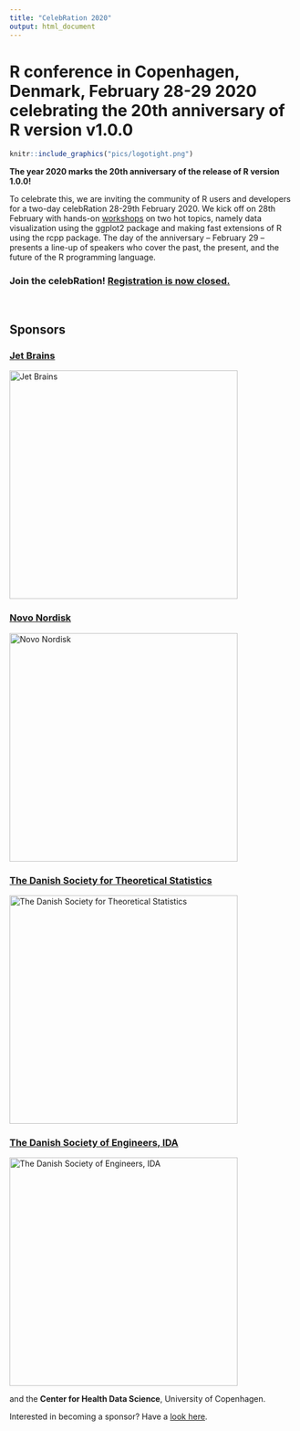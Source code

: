 ```yaml
---
title: "CelebRation 2020"
output: html_document
---
```



# R conference in Copenhagen, Denmark, February 28-29 2020 celebrating the 20th anniversary of R version v1.0.0

```r
knitr::include_graphics("pics/logotight.png")
```

**The year 2020 marks the 20th anniversary of the release of R version 1.0.0!**

To celebrate this, we are inviting the community of R users and developers for a two-day celebRation 28-29th February 2020. We kick off on 28th February with hands-on [workshops](workshops.html) on two hot topics, namely data visualization using the ggplot2 package and making fast extensions of R using the rcpp package. The day of the anniversary – February 29 – presents a line-up of speakers who cover the past, the present, and the future of the R programming language. 


<h3>Join the celebRation! <a href="registration.html">Registration is now closed.</a></h3>


<br>

## Sponsors


<div class="row">
  <div class="col-md-6">
<a href="https://www.jetbrains.com/"> <h3>Jet Brains</h3></a>

<img src="./pics/logo_JetBrains_4.png" alt="Jet Brains" style="width:400px">
  </div>
  <div class="col-md-6">
<a href="https://www.novonordisk.com/"> <h3>Novo Nordisk</h3></a>

<img src="./pics/novologo.png" alt="Novo Nordisk" style="width:400px">
  </div>
</div>
<div class="row">
  <div class="col-md-6">
<a href = "https://www.dsts.dk"> <h3>The Danish Society for Theoretical Statistics</h3></a>


<img src="./pics/DSTSlogo.png" alt="The Danish Society for Theoretical Statistics" style="width:400px">
  </div>
  <div class="col-md-6">
<a href = "https://www.ida.dk"> <h3>The Danish Society of Engineers, IDA</h3></a>

<img src="./pics/idalogo.png" alt="The Danish Society of Engineers, IDA" style="width:400px">
  </div>
</div>

and the **Center for Health Data Science**, University of Copenhagen.


Interested in becoming a sponsor? Have a [look here](sponsorship.html).